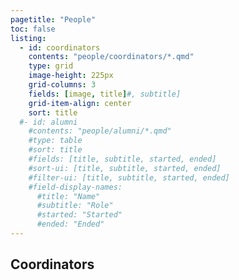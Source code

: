 ---
pagetitle: "People"
toc: false
listing:
  - id: coordinators
    contents: "people/coordinators/*.qmd"
    type: grid
    image-height: 225px
    grid-columns: 3
    fields: [image, title]#, subtitle]
    grid-item-align: center
    sort: title
  #- id: alumni
    #contents: "people/alumni/*.qmd"
    #type: table
    #sort: title
    #fields: [title, subtitle, started, ended]
    #sort-ui: [title, subtitle, started, ended]
    #filter-ui: [title, subtitle, started, ended]
    #field-display-names: 
      #title: "Name"
      #subtitle: "Role"
      #started: "Started"
      #ended: "Ended"
---

## Coordinators

:::{#coordinators}
:::

<!---
## Research Assistants

:::{#research-assistants}
:::
--->

<!---
## Alumni

:::{#alumni}
:::
--->